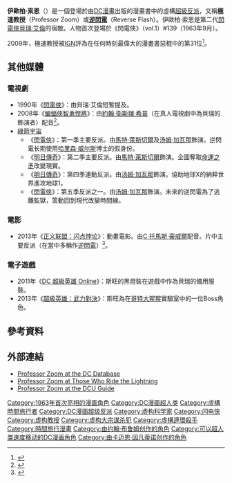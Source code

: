 {{noteTA
|G1=美国漫画
|T=zh-cn:艾尔伯德·斯旺;zh-tw:艾爾伯德·斯旺;zh-hk:伊歐柏·索恩;
|1=zh-tw:艾爾伯德·斯旺; zh-cn:艾尔伯德·斯旺; zh-hk:伊歐柏·索恩;
|2=zh-tw:斯旺; zh-cn:斯旺; zh-hk:索恩;
}}

{{Infobox comics character
 | character_name = 逆閃電
 | image = Reverse Flash.jpg|160px
 | imagesize = 
 | converted = yes
 | caption = 《Time Masters: Vanishing Point》封面<br />作者為丹·尤爾根斯
 | publisher = [[DC漫画|DC漫画]]
 | debut = 《閃電俠》（vol.1）#139（1963年9月）
 | creators = [[約翰·布魯姆|約翰·布魯姆]]<br />[[卡邁恩·因凡蒂諾|卡邁恩·因凡蒂諾]]
 | real_name = 伊歐柏·索恩
 | homeworld = 
 | species = 人類
 | alliances = [[超級惡棍秘密會社|超級惡棍秘密會社]]<br />[[黑光軍團|黑光軍團]]
 | aliases = 逆閃電<br />Adrian Zoom
 | powers = 超級速度<br />穿越和操縱時間<br />時間抹滅<br />透過身體的接觸來收集情報<br />年齡變更
 | cat = 超级
 | subcat = DC漫畫
 | hero = y
 | sort = [[逆閃電|逆閃電]]
}}

'''伊歐柏·索恩'''（{{lang-en|Eobard Thawne}}）是一個登場於由[[DC漫畫|DC漫畫]]出版的漫畫書中的虛構[[超級反派|超級反派]]，又稱'''極速教授'''（Professor Zoom）或'''[[逆閃電|逆閃電]]'''（Reverse Flash）。伊歐柏·索恩是第二代[[閃電俠|閃電俠]][[貝瑞·艾倫|貝瑞·艾倫]]的宿敵。人物首次登場於《閃電俠》（vol.1）#139（1963年9月）。

2009年，極速教授被[[IGN|IGN]]評為在任何時刻最偉大的漫畫書惡棍中的第31位<ref>{{cite web |url=http://comics.ign.com/top-100-villains/31.html |title=Professor Zoom is number 31 - IGN: IGN's Top 100 Comic Book Villains of All Time |publisher=Comics.ign.com |date= |accessdate=2011-04-25 |deadurl=yes |archiveurl=https://web.archive.org/web/20110506040836/http://comics.ign.com/top-100-villains/31.html |archivedate=2011-05-06 }}</ref>。

== 其他媒體 ==
=== 電視劇 ===
*1990年《[[閃電俠_(1990年電視劇)|閃電俠]]》：由貝瑞·艾倫短暫提及。
*2008年《[[蝙蝠俠智勇悍將|蝙蝠俠智勇悍將]]》：由[[約翰·衛斯理·希普|約翰·衛斯理·希普]]（在真人電視劇中為貝瑞的飾演者）配音<ref>{{cite web |url=http://www.comicscontinuum.com/stories/1001/28/jelenic.htm |title=Comics Continuum by Rob Allstetter: Wednesday, January 27, 2010 |publisher=Comicscontinuum.com |date= |accessdate=2011-04-25 |archive-date=2021-01-26 |archive-url=https://web.archive.org/web/20210126145434/http://www.comicscontinuum.com/stories/1001/28/jelenic.htm |dead-url=no }}</ref>。
*[[綠箭宇宙|綠箭宇宙]]
**《[[閃電俠_(2014年電視劇)|閃電俠]]》：第一季主要反派。由[[馬特·萊斯切爾|馬特·萊斯切爾]]及[[汤姆·加瓦那|汤姆·加瓦那]]飾演。逆閃電长期使用[[哈里森·威尔斯|哈里森·威尔斯]]博士的假身份。
**《[[明日傳奇|明日傳奇]]》：第二季主要反派。由[[馬特·萊斯切爾|馬特·萊斯切爾]]飾演。企圖奪取[[命運之矛|命運之矛]]改變現實。
**《[[明日傳奇|明日傳奇]]》：第四季連動反派。由[[汤姆·加瓦那|汤姆·加瓦那]]飾演。協助地球X的納粹世界進攻地球1。
**《[[閃電俠_(2014年電視劇)|閃電俠]]》：第五季反派之一。由[[汤姆·加瓦那|汤姆·加瓦那]]飾演。未來的逆閃電為了逃離監獄，策動{{le|XS (漫畫)|XS (comics)|XS}}回到現代改變時間線。

=== 電影 ===
*2013年《[[正义联盟：闪点悖论|正义联盟：闪点悖论]]》：動畫電影。由[[C·托馬斯·豪威爾|C·托馬斯·豪威爾]]配音。片中主要反派（在當中多稱作[[逆閃電|逆閃電]]）<ref>{{Cite web |url=http://www.comicbookmovie.com/fansites/GraphicCity/news/?a=77075 |title=存档副本 |access-date=2014-07-22 |archive-date=2015-09-23 |archive-url=https://web.archive.org/web/20150923205750/http://www.comicbookmovie.com/fansites/GraphicCity/news/?a=77075 |dead-url=no }}</ref>。

=== 電子遊戲 ===
*2011年《[[DC_超級英雄_Online|DC 超級英雄 Online]]》：斯旺的黑燈裝在遊戲中作為貝瑞的備用服裝。
*2013年《[[超級英雄：武力對決|超級英雄：武力對決]]》：斯旺為在[[哥特大猩猩|哥特大猩猩]]實驗室中的一位Boss角色。

== 參考資料 ==
{{reflist}}

== 外部連結 ==
* [[DCDatabase:Eobard_Thawne_(New_Earth)|Professor Zoom at the DC Database]]
* [http://www.hyperborea.org/flash/zoom.html Professor Zoom at Those Who Ride the Lightning] {{Wayback|url=http://www.hyperborea.org/flash/zoom.html |date=20201111221708 }}
* [https://web.archive.org/web/20140517121602/http://www.dcuguide.com/who.php?name=reverseflash Professor Zoom at the DCU Guide]

{{閃電俠}}
{{正義聯盟角色}}
{{DEFAULTSORT:Professor Zoom}}
[[Category:1963年首次亮相的漫画角色|Category:1963年首次亮相的漫画角色]]
[[Category:DC漫画超人类|Category:DC漫画超人类]]
[[Category:虛構時間旅行者|Category:虛構時間旅行者]]
[[Category:DC漫画超级反派|Category:DC漫画超级反派]]
[[Category:虚构科学家|Category:虚构科学家]]
[[Category:闪电侠|Category:闪电侠]]
[[Category:虚构教授|Category:虚构教授]]
[[Category:虚构大宗谋杀犯|Category:虚构大宗谋杀犯]]
[[Category:虛構連環殺手|Category:虛構連環殺手]]
[[Category:時間旅行漫畫|Category:時間旅行漫畫]]
[[Category:由约翰·布鲁姆创作的角色|Category:由约翰·布鲁姆创作的角色]]
[[Category:可以超人类速度移动的DC漫画角色|Category:可以超人类速度移动的DC漫画角色]]
[[Category:由卡迈恩·因凡蒂诺创作的角色|Category:由卡迈恩·因凡蒂诺创作的角色]]